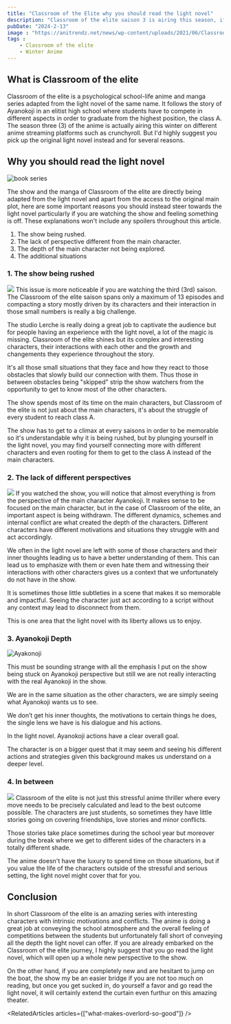 ```yaml
---
title: "Classroom of the Elite why you should read the light novel"
description: "Classroom of the elite saison 3 is airing this season, if you have been watching it and your expectations haven't been met, I discuss the light novel and why it could be the solution to that."
pubDate: "2024-2-13"
image : "https://anitrendz.net/news/wp-content/uploads/2021/06/Classroom-of-the-Elite.jpg"
tags :
    - Classroom of the elite
    - Winter Anime
---
```


## What is Classroom of the elite
Classroom of the elite is a psychological school-life anime and manga series adapted from the light novel of the same name. It follows the story of Ayanokoji in an elitist high school where students have to compete in different aspects in order to graduate from the highest position, the class A. The season three (3) of the anime is actually airing this winter on different anime streaming platforms such as crunchyroll. But I'd highly suggest you pick up the original light novel instead and for several reasons.

## Why you should read the light novel
<Image src="https://i.ebayimg.com/00/s/NTY5WDExMzU=/z/KhMAAOSwQ1Zk3do~/$_57.PNG?set_id=880000500F" alt="book series" />

The show and the manga of Classroom of the elite are directly being adapted from the light novel and apart from the access to the original main plot, here are some important reasons you should instead steer towards the light novel particularly if you are watching the show and feeling something is off. These explanations won't include any spoilers throughout this article.

1. The show being rushed.
2. The lack of perspective different from the main character.
3. The depth of the main character not being explored.
4. The additional situations

### 1. The show being rushed
<Image src="https://www.animenewsnetwork.com/thumbnails/crop1200x630gJ3/cms/episode-review.3/189122/screenshot_20220830-115812_internet.jpg" />
This issue is more noticeable if you are watching the third (3rd) saison. The Classroom of the elite saison spans only a maximum of 13 episodes and compacting a story mostly driven by its characters and their interaction in those small numbers is really a big challenge.

The studio Lerche is really doing a great job to captivate the audience but for people having an experience with the light novel, a lot of the magic is missing. Classroom of the elite shines but its complex and interesting characters, their interactions with each other and the growth and changements they experience throughout the story.

It's all those small situations that they face and how they react to those obstacles that slowly build our connection with them. Thus those in between obstacles being "skipped" strip the show watchers from the opportunity to get to know most of the other characters.

The show spends most of its time on the main characters, but Classroom of the elite is not just about the main characters, it's about the struggle of every student to reach class A.

The show has to get to a climax at every saisons in order to be memorable so it's understandable why it is being rushed, but by plunging yourself in the light novel, you may find yourself connecting more with different characters and even rooting for them to get to the class A instead of the main characters.


### 2. The lack of different perspectives
<Image src="https://m.media-amazon.com/images/M/MV5BNTQxMThkNmMtY2M3Yi00MGM5LTlmNWItYzJjMzhmZjVmYWY3XkEyXkFqcGdeQXRyYW5zY29kZS13b3JrZmxvdw@@._V1_.jpg" />
If you watched the show, you will notice that almost everything is from the perspective of the main character Ayanokoji. It makes sense to be focused on the main character, but in the case of Classroom of the elite, an important aspect is being withdrawn. The different dynamics, schemes and internal conflict are what created the depth of the characters. Different characters have different motivations and situations they struggle with and act accordingly.

We often in the light novel are left with some of those characters and their inner thoughts leading us to have a better understanding of them. This can lead us to emphasize with them or even hate them and witnessing their interactions with other characters gives us a context that we unfortunately do not have in the show.

It is sometimes those little subtleties in a scene that makes it so memorable and impactful. Seeing the character just act according to a script without any context may lead to disconnect from them.

This is one area that the light novel with its liberty allows us to enjoy.


### 3. Ayanokoji Depth
<Image src="https://occ-0-2794-2219.1.nflxso.net/dnm/api/v6/6AYY37jfdO6hpXcMjf9Yu5cnmO0/AAAABWZWIbYfpKCUrLZA0IYZf02hYkMRxDQrYOkOxJHLVZm3yVwO0A_rZCcMBype6YnXKh8MVHcxP9-5ivJGU3qrP0th0c1SBl7aelQa.jpg?r=8f8" alt="Ayakonoji" />

This must be sounding strange with all the emphasis I put on the show being stuck on Ayanokoji perspective but still we are not really interacting with the real Ayanokoji in the show.

We are in the same situation as the other characters, we are simply seeing what Ayanokoji wants us to see.

We don’t get his inner thoughts, the motivations to certain things he does, the single lens we have is his dialogue and his actions.

In the light novel. Ayanokoji actions have a clear overall goal.

The character is on a bigger quest that it may seem and seeing his different actions and strategies given this background makes us understand on a deeper level.


### 4. In between
<Image src="https://encrypted-tbn0.gstatic.com/images?q=tbn:ANd9GcQIKqTMH8NNDjt-hyK6uiW4DdUwu_KWVMXsdQ&usqp=CAU" />
Classroom of the elite is not just this stressful anime thriller where every move needs to be precisely calculated and lead to the best outcome possible. The characters are just students, so sometimes they have little stories going on covering friendships, love stories and minor conflicts.

Those stories take place sometimes during the school year but moreover during the break where we get to different sides of the characters in a totally different shade.

The anime doesn't have the luxury to spend time on those situations, but if you value the life of the characters outside of the stressful and serious setting, the light novel might cover that for you.

## Conclusion
In short Classroom of the elite is an amazing series with interesting characters with intrinsic motivations and conflicts. The anime is doing a great job at conveying the school atmosphere and the overall feeling of competitions between the students but unfortunately fall short of conveying all the depth the light novel can offer. If you are already embarked on the Classroom of the elite journey, I highly suggest that you go read the light novel, which will open up a whole new perspective to the show.

On the other hand, if you are completely new and are hesitant to jump on the boat, the show my be an easier bridge if you are not too much on reading, but once you get sucked in, do yourself a favor and go read the light novel, it will certainly extend the curtain even furthur on this amazing theater.

<RelatedArticles  articles={["what-makes-overlord-so-good"]} />
